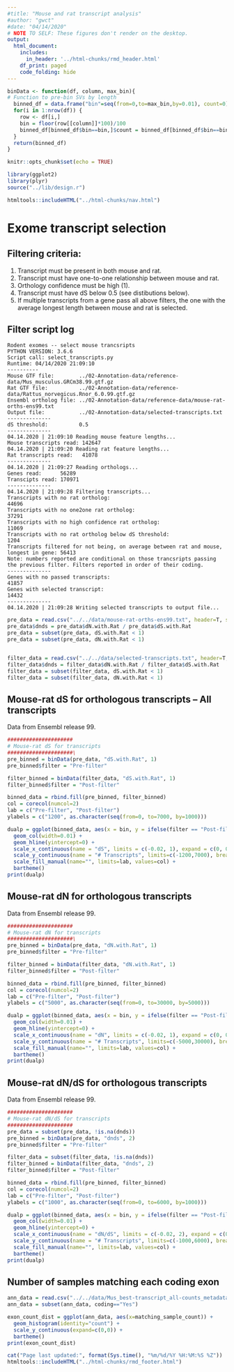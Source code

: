 ```yaml
---
#title: "Mouse and rat transcript analysis"
#author: "gwct"
#date: "04/14/2020"
# NOTE TO SELF: These figures don't render on the desktop.
output: 
  html_document:
    includes:
      in_header: '../html-chunks/rmd_header.html'
    df_print: paged
    code_folding: hide
---
```


```r
binData <- function(df, column, max_bin){
# Function to pre-bin SVs by length
  binned_df = data.frame("bin"=seq(from=0,to=max_bin,by=0.01), count=0)
  for(i in 1:nrow(df)) {
    row <- df[i,]
    bin = floor(row[[column]]*100)/100
    binned_df[binned_df$bin==bin,]$count = binned_df[binned_df$bin==bin,]$count + 1
  }
  return(binned_df) 
}

knitr::opts_chunk$set(echo = TRUE)

library(ggplot2)
library(plyr)
source("../lib/design.r")

htmltools::includeHTML("../html-chunks/nav.html")
```

# Exome transcript selection

## Filtering criteria:

1. Transcript must be present in both mouse and rat.
2. Transcript must have one-to-one relationship between mouse and rat.
3. Orthology confidence must be high (1).
4. Transcript must have dS below 0.5 (see distibutions below).
5. If multiple transcripts from a gene pass all above filters, the one with the average longest length between mouse and rat is selected.

## Filter script log

```
Rodent exomes -- select mouse trancsripts
PYTHON VERSION: 3.6.6
Script call: select_transcripts.py
Runtime: 04/14/2020 21:09:10
----------
Mouse GTF file:        ../02-Annotation-data/reference-data/Mus_musculus.GRCm38.99.gtf.gz
Rat GTF file:          ../02-Annotation-data/reference-data/Rattus_norvegicus.Rnor_6.0.99.gtf.gz
Ensembl ortholog file: ../02-Annotation-data/reference-data/mouse-rat-orths-ens99.txt
Output file:           ../02-Annotation-data/selected-transcripts.txt
--------------
dS threshold:          0.5
--------------
04.14.2020 | 21:09:10 Reading mouse feature lengths...
Mouse transcripts read: 142647
04.14.2020 | 21:09:20 Reading rat feature lengths...
Rat transcripts read:   41078
--------------
04.14.2020 | 21:09:27 Reading orthologs...
Genes read:      56289
Transcipts read: 170971
--------------
04.14.2020 | 21:09:28 Filtering transcripts...
Transcripts with no rat ortholog:                                                      44696
Transcripts with no one2one rat ortholog:                                              37291
Transcripts with no high confidence rat ortholog:                                      11069
Transcripts with no rat ortholog below dS threshold:                                   1204
Transcripts filtered for not being, on average between rat and mouse, longest in gene: 56413
Note: numbers reported are conditional on those trancsripts passing the previous filter. Filters reported in order of their coding.
--------------
Genes with no passed transcripts:                                                      41857
Genes with selected transcript:                                                        14432
--------------
04.14.2020 | 21:09:28 Writing selected transcripts to output file...
```

```r
pre_data = read.csv("../../data/mouse-rat-orths-ens99.txt", header=T, sep="\t")
pre_data$dnds = pre_data$dN.with.Rat / pre_data$dS.with.Rat
pre_data = subset(pre_data, dS.with.Rat < 1)
pre_data = subset(pre_data, dN.with.Rat < 1)


filter_data = read.csv("../../data/selected-transcripts.txt", header=T, sep="\t", comment.char='#')
filter_data$dnds = filter_data$dN.with.Rat / filter_data$dS.with.Rat
filter_data = subset(filter_data, dS.with.Rat < 1)
filter_data = subset(filter_data, dN.with.Rat < 1)
```

## Mouse-rat dS for orthologous transcripts -- All transcripts

Data from Ensembl release 99.

```r
#####################
# Mouse-rat dS for transcripts
#####################\
pre_binned = binData(pre_data, "dS.with.Rat", 1)
pre_binned$filter = "Pre-filter"

filter_binned = binData(filter_data, "dS.with.Rat", 1)
filter_binned$filter = "Post-filter"

binned_data = rbind.fill(pre_binned, filter_binned)
col = corecol(numcol=2)
lab = c("Pre-filter", "Post-filter")
ylabels = c("1200", as.character(seq(from=0, to=7000, by=1000)))

dualp = ggplot(binned_data, aes(x = bin, y = ifelse(filter == "Post-filter",-1, 1)*count, fill = filter)) + 
  geom_col(width=0.01) +
  geom_hline(yintercept=0) +
  scale_x_continuous(name = "dS", limits = c(-0.02, 1), expand = c(0, 0)) +
  scale_y_continuous(name = "# Transcripts", limits=c(-1200,7000), breaks = 1000*(-1:7), labels=ylabels) +
  scale_fill_manual(name="", limits=lab, values=col) +
  bartheme()
print(dualp)
```

## Mouse-rat dN for orthologous transcripts

Data from Ensembl release 99.

```r
#####################
# Mouse-rat dN for transcripts
#####################\
pre_binned = binData(pre_data, "dN.with.Rat", 1)
pre_binned$filter = "Pre-filter"

filter_binned = binData(filter_data, "dN.with.Rat", 1)
filter_binned$filter = "Post-filter"

binned_data = rbind.fill(pre_binned, filter_binned)
col = corecol(numcol=2)
lab = c("Pre-filter", "Post-filter")
ylabels = c("5000", as.character(seq(from=0, to=30000, by=5000)))

dualp = ggplot(binned_data, aes(x = bin, y = ifelse(filter == "Post-filter",-1, 1)*count, fill = filter)) + 
  geom_col(width=0.01) +
  geom_hline(yintercept=0) +
  scale_x_continuous(name = "dN", limits = c(-0.02, 1), expand = c(0, 0)) +
  scale_y_continuous(name = "# Transcripts", limits=c(-5000,30000), breaks = 5000*(-1:6), labels=ylabels) +
  scale_fill_manual(name="", limits=lab, values=col) +
  bartheme()
print(dualp)
```

## Mouse-rat dN/dS for orthologous transcripts

Data from Ensembl release 99.

```r
#####################
# Mouse-rat dN/dS for transcripts
#####################
pre_data = subset(pre_data, !is.na(dnds))
pre_binned = binData(pre_data, "dnds", 2)
pre_binned$filter = "Pre-filter"

filter_data = subset(filter_data, !is.na(dnds))
filter_binned = binData(filter_data, "dnds", 2)
filter_binned$filter = "Post-filter"

binned_data = rbind.fill(pre_binned, filter_binned)
col = corecol(numcol=2)
lab = c("Pre-filter", "Post-filter")
ylabels = c("1000", as.character(seq(from=0, to=6000, by=1000)))

dualp = ggplot(binned_data, aes(x = bin, y = ifelse(filter == "Post-filter",-1, 1)*count, fill = filter)) + 
  geom_col(width=0.01) +
  geom_hline(yintercept=0) +
  scale_x_continuous(name = "dN/dS", limits = c(-0.02, 2), expand = c(0, 0)) +
  scale_y_continuous(name = "# Transcripts", limits=c(-1000,6000), breaks = 1000*(-1:6), labels=ylabels) +
  scale_fill_manual(name="", limits=lab, values=col) +
  bartheme()
print(dualp)
```

## Number of samples matching each coding exon

```r

ann_data = read.csv("../../data/Mus_best-transcript_all-counts_metadata.csv", header=T)
ann_data = subset(ann_data, coding=="Yes")

exon_count_dist = ggplot(ann_data, aes(x=matching_sample_count)) +
  geom_histogram(identity="count") +
  scale_y_continuous(expand=c(0,0)) +
  bartheme()
print(exon_count_dist)

```

```r
cat("Page last updated:", format(Sys.time(), "%m/%d/%Y %H:%M:%S %Z"))
htmltools::includeHTML("../html-chunks/rmd_footer.html")
```